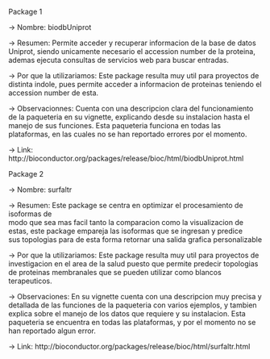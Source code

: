 Package 1

-> Nombre:
  biodbUniprot

-> Resumen:
  Permite acceder y recuperar informacion de la base de datos Uniprot,
  siendo unicamente necesario el accession number de la proteina, ademas 
  ejecuta consultas de servicios web para buscar entradas.

-> Por que la utilizariamos:
  Este package resulta muy util para proyectos de distinta indole, pues 
  permite acceder a informacion de proteinas teniendo el accession number 
  de esta.
  
-> Observacionnes:
  Cuenta con una descripcion clara del funcionamiento de la paqueteria
  en su vignette, explicando desde su instalacion hasta el manejo de sus funciones. 
  Esta paqueteria funciona en todas las plataformas, en las cuales no se 
  han reportado errores por el momento.

-> Link:
    http://bioconductor.org/packages/release/bioc/html/biodbUniprot.html

Package 2
  
-> Nombre:
  surfaltr
  
-> Resumen:
  Este package se centra en optimizar el procesamiento de isoformas de   
  modo que sea mas facil tanto la comparacion como la visualizacion de    
  estas, este package empareja las isoformas que se ingresan y predice    
  sus topologias para de esta forma retornar una salida grafica personalizable 
    
-> Por que la utilizariamos:
  Este package resulta muy util para proyectos de investigacion en el 
  area de la salud puesto que permite predecir topologias de proteinas 
  membranales que se pueden utilizar como blancos terapeuticos.
  
-> Observaciones:
  En su vignette cuenta con una descripcion muy precisa y detallada de 
  las funciones de la paqueteria con varios ejemplos, y tambien explica 
  sobre el manejo de los datos que requiere y su instalacion. Esta paqueteria 
  se encuentra en todas las plataformas, y por el momento no se han 
  reportado algun error.
  
-> Link:
  http://bioconductor.org/packages/release/bioc/html/surfaltr.html
  
